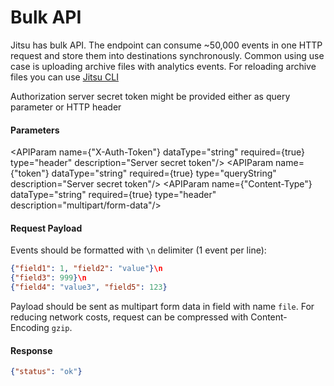# Bulk API

Jitsu has bulk API. The endpoint can consume ~50,000 events in one HTTP request and store them into destinations synchronously.
Common using use case is uploading archive files with analytics events. For reloading archive files you can use <a href="/docs/other-features/cli">Jitsu CLI</a>

<APIMethod method="POST" path="/api/v1/events/bulk?token=$server_api_key_secret" title="Bulk events"/>

Authorization server secret token might be provided either as query parameter or HTTP header

<h4>Parameters</h4>

<APIParam name={"X-Auth-Token"} dataType="string" required={true} type="header" description="Server secret token"/>
<APIParam name={"token"} dataType="string" required={true} type="queryString" description="Server secret token"/>
<APIParam name={"Content-Type"} dataType="string" required={true} type="header" description="multipart/form-data"/>

<h4>Request Payload</h4>

Events should be formatted with <code inline="true">\n</code> delimiter (1 event per line):
```json
{"field1": 1, "field2": "value"}\n
{"field3": 999}\n
{"field4": "value3", "field5": 123}
```

Payload should be sent as multipart form data in field with name <code inline="true">file</code>.
For reducing network costs, request can be compressed with Content-Encoding <code inline="true">gzip</code>.

<h4>Response</h4>

```json
{"status": "ok"}
```

<LargeLink title="Jitsu CLI for reloading archive files" href="/docs/other-features/cli" />